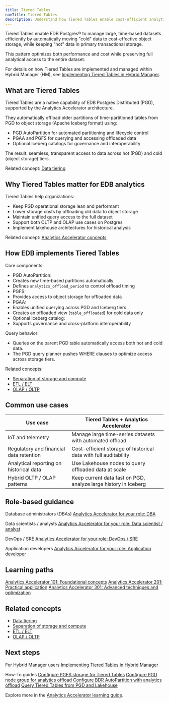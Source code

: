 ```yaml
---
title: Tiered Tables
navTitle: Tiered Tables
description: Understand how Tiered Tables enable cost-efficient analytics and data management with EDB Postgres Distributed (PGD) and the Analytics Accelerator.
---
```


Tiered Tables enable EDB Postgres® to manage large, time-based datasets efficiently by automatically moving "cold" data to cost-effective object storage, while keeping "hot" data in primary transactional storage.

This pattern optimizes both performance and cost while preserving full analytical access to the entire dataset.

For details on how Tiered Tables are implemented and managed within Hybrid Manager (HM), see [Implementing Tiered Tables in Hybrid Manager](/edb-postgres-ai/hybrid-manager/analytics/tiered_tables).

## What are Tiered Tables

Tiered Tables are a native capability of EDB Postgres Distributed (PGD), supported by the Analytics Accelerator architecture.

They automatically offload older partitions of time-partitioned tables from PGD to object storage (Apache Iceberg format) using:

- PGD AutoPartition for automated partitioning and lifecycle control
- PGAA and PGFS for querying and accessing offloaded data
- Optional Iceberg catalogs for governance and interoperability

The result: seamless, transparent access to data across hot (PGD) and cold (object storage) tiers.

Related concept: [Data tiering](learn/explained/generic-concepts#data-tiering)

## Why Tiered Tables matter for EDB analytics

Tiered Tables help organizations:

- Keep PGD operational storage lean and performant
- Lower storage costs by offloading old data to object storage
- Maintain unified query access to the full dataset
- Support both OLTP and OLAP use cases on Postgres
- Implement lakehouse architectures for historical analysis

Related concept: [Analytics Accelerator concepts](learn/explained/analytics-concepts#edb-postgres-distributed-pgd-and-tiered-tables)

## How EDB implements Tiered Tables

Core components:

- PGD AutoPartition:
- Creates new time-based partitions automatically
- Defines `analytics_offload_period` to control offload timing
- PGFS:
- Provides access to object storage for offloaded data
- PGAA:
- Enables unified querying across PGD and Iceberg tiers
- Creates an offloaded view (`table_offloaded`) for cold data only
- Optional Iceberg catalog:
- Supports governance and cross-platform interoperability

Query behavior:

- Queries on the parent PGD table automatically access both hot and cold data.
- The PGD query planner pushes WHERE clauses to optimize access across storage tiers.

Related concepts:

- [Separation of storage and compute](learn/explained/generic-concepts#separation-of-storage-and-compute)
- [ETL / ELT](learn/explained/generic-concepts#etl-elt)
- [OLAP / OLTP](learn/explained/generic-concepts#olap-oltp)

## Common use cases

| Use case | Tiered Tables + Analytics Accelerator |
|----------|---------------------------------------|
| IoT and telemetry | Manage large time-series datasets with automated offload |
| Regulatory and financial data retention | Cost-efficient storage of historical data with full auditability |
| Analytical reporting on historical data | Use Lakehouse nodes to query offloaded data at scale |
| Hybrid OLTP / OLAP patterns | Keep current data fast on PGD, analyze large history in Iceberg |

## Role-based guidance

Database administrators (DBAs)
[Analytics Accelerator for your role: DBA](learn/personas#database-administrator-dba)

Data scientists / analysts
[Analytics Accelerator for your role: Data scientist / analyst](learn/personas#data-scientist-data-analyst)

DevOps / SRE
[Analytics Accelerator for your role: DevOps / SRE](learn/personas#devops-engineer-site-reliability-engineer-sre)

Application developers
[Analytics Accelerator for your role: Application developer](learn/personas#application-developer)

## Learning paths

[Analytics Accelerator 101: Foundational concepts](learn/paths/101)
[Analytics Accelerator 201: Practical application](learn/paths/201)
[Analytics Accelerator 301: Advanced techniques and optimization](learn/paths/301)

## Related concepts

- [Data tiering](learn/explained/generic-concepts#data-tiering)
- [Separation of storage and compute](learn/explained/generic-concepts#separation-of-storage-and-compute)
- [ETL / ELT](learn/explained/generic-concepts#etl-elt)
- [OLAP / OLTP](learn/explained/generic-concepts#olap-oltp)

## Next steps

For Hybrid Manager users
[Implementing Tiered Tables in Hybrid Manager](/edb-postgres-ai/hybrid-manager/analytics/tiered_tables)

How-To guides
[Configure PGFS storage for Tiered Tables](/edb-postgres-ai/hybrid-manager/analytics/learn/how-to/configure-tiered-pgfs)
[Configure PGD node group for analytics offload](/edb-postgres-ai/hybrid-manager/analytics/learn/how-to/configure-tiered-offload)
[Configure BDR AutoPartition with analytics offload](/edb-postgres-ai/hybrid-manager/analytics/learn/how-to/configure-tiered-autopartition)
[Query Tiered Tables from PGD and Lakehouse](/edb-postgres-ai/hybrid-manager/analytics/learn/how-to/query-tiered-tables)

Explore more in the [Analytics Accelerator learning guide](/edb-postgres-ai/hybrid-manager/analytics/learn/).
